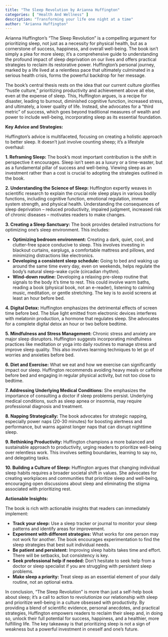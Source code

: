 ```yaml
---
title: "The Sleep Revolution by Arianna Huffington"
categories: [ "Health And Wellness" ]
description: "Transforming your life one night at a time"
author: "Arianna Huffington"
---
```

Arianna Huffington's "The Sleep Revolution" is a compelling argument for prioritizing sleep, not just as a necessity for physical health, but as a cornerstone of success, happiness, and overall well-being.  The book isn't simply a plea for more sleep; it's a comprehensive guide to understanding the profound impact of sleep deprivation on our lives and offers practical strategies to reclaim its restorative power.  Huffington's personal journey, marked by a life lived at a relentless pace that ultimately culminated in a serious health crisis, forms the powerful backdrop for her message.

The book's central thesis rests on the idea that our current culture glorifies "hustle culture," prioritizing productivity and achievement above all else, even at the expense of sleep. This, Huffington argues, is a recipe for disaster, leading to burnout, diminished cognitive function, increased stress, and ultimately, a lower quality of life.  Instead, she advocates for a "third metric" of success, which goes beyond traditional measures of wealth and power to include well-being, incorporating sleep as its essential foundation.

**Key Advice and Strategies:**

Huffington's advice is multifaceted, focusing on creating a holistic approach to better sleep.  It doesn't just involve counting sheep; it's a lifestyle overhaul:

**1. Reframing Sleep:**  The book's most important contribution is the shift in perspective it encourages.  Sleep isn't seen as a luxury or a time-waster, but as a fundamental pillar of success and well-being.  Viewing sleep as an investment rather than a cost is crucial to adopting the strategies outlined in the book.

**2. Understanding the Science of Sleep:** Huffington expertly weaves in scientific research to explain the crucial role sleep plays in various bodily functions, including cognitive function, emotional regulation, immune system strength, and physical health.  Understanding the consequences of sleep deprivation – reduced productivity, impaired judgment, increased risk of chronic diseases – motivates readers to make changes.

**3. Creating a Sleep Sanctuary:**  The book provides detailed instructions for optimizing one's sleep environment. This includes:

* **Optimizing bedroom environment:**  Creating a dark, quiet, cool, and clutter-free space conducive to sleep.  This involves investing in blackout curtains, earplugs, a comfortable mattress and pillows, and minimizing distractions like electronics.
* **Developing a consistent sleep schedule:**  Going to bed and waking up around the same time every day, even on weekends, helps regulate the body's natural sleep-wake cycle (circadian rhythm).
* **Wind-down routine:**  Developing a relaxing pre-sleep routine that signals to the body it's time to rest. This could involve warm baths, reading a book (physical book, not an e-reader), listening to calming music, meditation, or gentle stretching.  The key is to avoid screens at least an hour before bed.

**4. Digital Detox:**  Huffington emphasizes the detrimental effects of screen time before bed.  The blue light emitted from electronic devices interferes with melatonin production, a hormone that regulates sleep.  She advocates for a complete digital detox an hour or two before bedtime.

**5. Mindfulness and Stress Management:**  Chronic stress and anxiety are major sleep disruptors.  Huffington suggests incorporating mindfulness practices like meditation or yoga into daily routines to manage stress and improve sleep quality.  This also involves learning techniques to let go of worries and anxieties before bed.

**6. Diet and Exercise:**  What we eat and how we exercise can significantly impact our sleep.  Huffington recommends avoiding heavy meals or caffeine before bed and engaging in regular physical activity, but not too close to bedtime.

**7. Addressing Underlying Medical Conditions:**  She emphasizes the importance of consulting a doctor if sleep problems persist.  Underlying medical conditions, such as sleep apnea or insomnia, may require professional diagnosis and treatment.

**8. Napping Strategically:**  The book advocates for strategic napping, especially power naps (20-30 minutes) for boosting alertness and performance, but warns against longer naps that can disrupt nighttime sleep.

**9. Rethinking Productivity:**  Huffington champions a more balanced and sustainable approach to productivity, urging readers to prioritize well-being over relentless work.  This involves setting boundaries, learning to say no, and delegating tasks.

**10. Building a Culture of Sleep:**  Huffington argues that changing individual sleep habits requires a broader societal shift in values.  She advocates for creating workplaces and communities that prioritize sleep and well-being, encouraging open discussions about sleep and eliminating the stigma associated with prioritizing rest.


**Actionable Insights:**

The book is rich with actionable insights that readers can immediately implement:

* **Track your sleep:** Use a sleep tracker or journal to monitor your sleep patterns and identify areas for improvement.
* **Experiment with different strategies:** What works for one person may not work for another.  The book encourages experimentation to find the sleep strategies that best suit individual needs.
* **Be patient and persistent:** Improving sleep habits takes time and effort.  There will be setbacks, but consistency is key.
* **Seek professional help if needed:**  Don't hesitate to seek help from a doctor or sleep specialist if you are struggling with persistent sleep problems.
* **Make sleep a priority:**  Treat sleep as an essential element of your daily routine, not an optional extra.


In conclusion, "The Sleep Revolution" is more than just a self-help book about sleep; it's a call to action to revolutionize our relationship with sleep and prioritize well-being in a culture obsessed with productivity. By providing a blend of scientific evidence, personal anecdotes, and practical strategies, Huffington empowers readers to reclaim their sleep and, in doing so, unlock their full potential for success, happiness, and a healthier, more fulfilling life.  The key takeaway is that prioritizing sleep is not a sign of weakness but a powerful investment in oneself and one's future.

